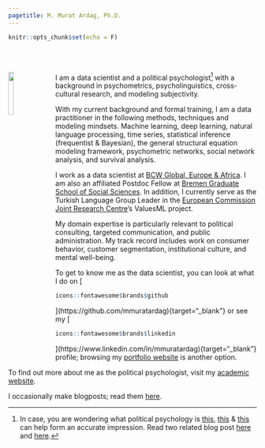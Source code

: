 ```yaml
---
pagetitle: M. Murat Ardag, Ph.D.
---
```


```r
knitr::opts_chunk$set(echo = F)
```

<br>
<br>

<img src="ws_img/mma_c_gp.jpg" style="width:15%; margin-right: 20px" align="left">

<div>
I am a data scientist and a political psychologist[^1] with a background in psychometrics, psycholinguistics, cross-cultural research, and modeling subjectivity.
</div>

<div>
With my current background and formal training, I am a data practitioner in the following methods, techniques and modeling mindsets. Machine learning, deep learning, natural language processing, time series, statistical inference (frequentist & Bayesian), the general structural equation modeling framework, psychometric networks, social network analysis, and survival analysis.
</div>

<div>
I work as a data scientist at [BCW Global, Europe & Africa](https://www.bcw-global.com/){target="_blank"}. I am also an affiliated Postdoc Fellow at [Bremen Graduate School of Social Sciences](https://www.bigsss-bremen.de/){target="_blank"}. In addition, I currently serve as the Turkish Language Group Leader in the [European Commission Joint Research Centre](https://joint-research-centre.ec.europa.eu/index_en){target="_blank"}’s ValuesML project.
</div>

<div>
My domain expertise is particularly relevant to political consulting, targeted  communication, and public administration. My track record includes work on consumer behavior, customer segmentation, institutional culture, and mental well-being.
</div>

<div>
To get to know me as the data scientist, you can look at what I do on [
```r
icons::fontawesome$brands$github
```
](https://github.com/mmuratardag){target="_blank"} or see my [
```r
icons::fontawesome$brands$linkedin
```
](https://www.linkedin.com/in/mmuratardag){target="_blank"} profile; browsing my [portfolio website](https://mmuratardag.github.io/portfolio_website/) is another option.
</div>

<div>
To find out more about me as the political psychologist, visit my [academic website](https://mmuratardag.github.io/academic_website).
</div>

<div>
I occasionally make blogposts; read them [here](https://mmuratardag.github.io/blog_posts).
</div>

[^1]: In case, you are wondering what political psychology is [this](https://pprg.stanford.edu/what-political-psychology){target="_blank"}, [this](https://en.wikipedia.org/wiki/Political_psychology){target="_blank"} & [this](https://ispp.org){target="_blank"} can help form an accurate impression. Read two related blog post [here](https://mmuratardag.github.io/blog_posts/blog_2022_04_23.html) and [here](https://mmuratardag.github.io/blog_posts/blog_2022_06_15.html).